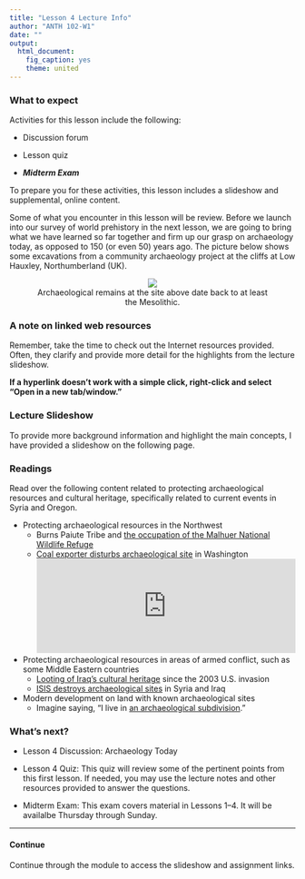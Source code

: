 ```yaml
---
title: "Lesson 4 Lecture Info"
author: "ANTH 102-W1"
date: ""
output:
  html_document:
    fig_caption: yes
    theme: united
---
```


### What to expect
Activities for this lesson include the following:

- Discussion forum

- Lesson quiz

- __*Midterm Exam*__

To prepare you for these activities, this lesson includes a slideshow and supplemental, online content.

Some of what you encounter in this lesson will be review. Before we launch into our survey of world prehistory in the next lesson, we are going to bring what we have learned so far together and firm up our grasp on archaeology today, as opposed to 150 (or even 50) years ago. The picture below shows some excavations from a community archaeology project at the cliffs at Low Hauxley, Northumberland (UK).

<CENTER>
<figure>
  <img src="http://s0.geograph.org.uk/geophotos/03/58/94/3589405_414ec64e.jpg">
  <figcaption>Archaeological remains at the site above date back to at least the Mesolithic.</figcaption>
</figure>
</CENTER>


### A note on linked web resources
Remember, take the time to check out the Internet resources provided. Often, they clarify and provide more detail for the highlights from the lecture slideshow.

__If a hyperlink doesn't work with a simple click, right-click and select "Open in a new tab/window."__

### Lecture Slideshow
To provide more background information and highlight the main concepts, I have provided a slideshow on the following page.

### Readings
Read over the following content related to protecting archaeological resources and cultural heritage, specifically related to current events in Syria and Oregon.

- Protecting archaeological resources in the Northwest
    + Burns Paiute Tribe and <a href="http://www.opb.org/news/article/burns-paiute-tribe-malheur-refuge-artifacts/" target="_blank">the occupation of the Malhuer National Wildlife Refuge</a>
    + <a href="http://www.opb.org/news/article/burns-paiute-tribe-malheur-refuge-artifacts/" target="_blank">Coal exporter disturbs archaeological site</a> in Washington
    <iframe width="100%" height="166" scrolling="no" frameborder="no" src="https://w.soundcloud.com/player/?url=https%3A//api.soundcloud.com/tracks/182748475&color=ff5500&show_artwork=false"></iframe>
    
- Protecting archaeological resources in areas of armed conflict, such as some Middle Eastern countries   
    + <a href="https://oi.uchicago.edu/museum-exhibits/special-exhibits/oriental-institute-university-chicago-examine-looting-iraq-nation-0" target="_blank">Looting of Iraq's cultural heritage</a> since the 2003 U.S. invasion
    + <a href="http://www.nytimes.com/interactive/2015/06/29/world/middleeast/isis-historic-sites-control.html?_r=0" target="_blank">ISIS destroys archaeological sites</a> in Syria and Iraq
    
- Modern development on land with known archaeological sites
    + Imagine saying, "I live in <a href="http://www.slate.com/articles/health_and_science/science/2015/06/indian_camp_ranch_private_archaeology_looting_destruction_of_puebloan_sites.single.html" target="_blank">an archaeological subdivision</a>."

### What's next?

- Lesson 4 Discussion: Archaeology Today

- Lesson 4 Quiz: This quiz will review some of the pertinent points from this first lesson. If needed, you may use the lecture notes and other resources provided to answer the questions.

- Midterm Exam:  This exam covers material in Lessons 1--4. It will be availalbe Thursday through Sunday.


---------

#### Continue
Continue through the module to access the slideshow and assignment links.
